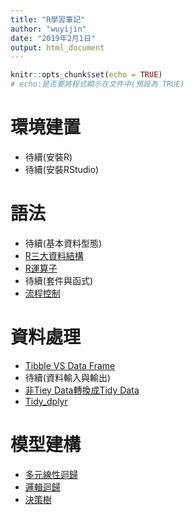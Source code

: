 ---
title: "R學習筆記"
author: "wuyijin"
date: "2019年2月1日"
output: html_document
---

```{r setup, include=FALSE}
knitr::opts_chunk$set(echo = TRUE)
# echo:是否要將程式顯示在文件中(預設為 TRUE)
```

# 環境建置
- 待續(安裝R)
- 待續(安裝RStudio)

# 語法
- 待續(基本資料型態)
- <a href="https://yijinwu1.github.io/R/DataStructures.html" target="_blank">R三大資料結構</a>
- <a href="https://yijinwu1.github.io/R/Operator.html" target="_blank">R運算子</a>
- 待續(套件與函式)
- <a href="https://yijinwu1.github.io/R/ControlSturcture.html" target="_blank">流程控制</a>

# 資料處理
- <a href="https://yijinwu1.github.io/R/Tibble_VS_DataFrame.html" target="_blank">Tibble VS Data Frame</a>
- 待續(資料輸入與輸出)
- <a href="https://yijinwu1.github.io/R/transferTidyData.html" target="_blank">非Tiey Data轉換成Tidy Data</a>
- <a href="https://yijinwu1.github.io/R/Tidy_dplyr.html" target="_blank">Tidy_dplyr</a>

# 模型建構
- <a href="https://yijinwu1.github.io/R/MultipleRegression.html" target="_blank">多元線性迴歸</a>
- <a href="https://yijinwu1.github.io/R/LogitRegression.html" target="_blank">邏輯迴歸</a>
- <a href="https://yijinwu1.github.io/R/DecisionTree.html" target="_blank">決策樹</a>